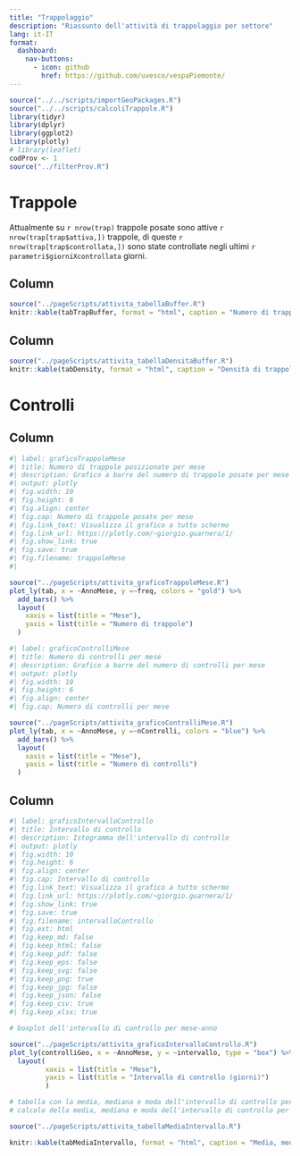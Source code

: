 ```yaml
---
title: "Trappolaggio"
description: "Riassunto dell'attività di trappolaggio per settore"
lang: it-IT
format:
  dashboard:
    nav-buttons:
      - icon: github
        href: https://github.com/uvesco/vespaPiemonte/
---
```


```r
source("../../scripts/importGeoPackages.R")
source("../../scripts/calcoliTrappole.R")
library(tidyr)
library(dplyr)
library(ggplot2)
library(plotly)
# library(leaflet)
codProv <- 1
source("../filterProv.R")

```

# Trappole

Attualmente su `r nrow(trap)` trappole posate sono attive `r nrow(trap[trap$attiva,])` trappole, di queste `r nrow(trap[trap$controllata,])` sono state controllate negli ultimi `r parametri$giorniXcontrollata` giorni.

## Column {width="50%"}

```r

source("../pageScripts/attivita_tabellaBuffer.R")
knitr::kable(tabTrapBuffer, format = "html", caption = "Numero di trappole per classi di distanza dal nido più vicino; attive sono le trappole non rimosse, controllate sono le trappole non rimosse e controllate almeno una volta negli ultimi 30 giorni")

```

## Column {width="50%"}

```r

source("../pageScripts/attivita_tabellaDensitaBuffer.R")
knitr::kable(tabDensity, format = "html", caption = "Densità di trappole controllate per km2 nelle aree buffer")

```

# Controlli

## Column {width="60%"}

```r
#| label: graficoTrappoleMese
#| title: Numero di trappole posizionate per mese
#| description: Grafico a barre del numero di trappole posate per mese
#| output: plotly
#| fig.width: 10
#| fig.height: 6
#| fig.align: center
#| fig.cap: Numero di trappole posate per mese
#| fig.link_text: Visualizza il grafico a tutto schermo
#| fig.link_url: https://plotly.com/~giorgio.guarnera/1/
#| fig.show_link: true
#| fig.save: true
#| fig.filename: trappoleMese
#| 

source("../pageScripts/attivita_graficoTrappoleMese.R")
plot_ly(tab, x = ~AnnoMese, y =~freq, colors = "gold") %>%
  add_bars() %>%
  layout(
    xaxis = list(title = "Mese"),
    yaxis = list(title = "Numero di trappole")
  )

```

<!--  grafico a barre del numero di controlli per mese -->

```r
#| label: graficoControlliMese
#| title: Numero di controlli per mese
#| description: Grafico a barre del numero di controlli per mese
#| output: plotly
#| fig.width: 10
#| fig.height: 6
#| fig.align: center
#| fig.cap: Numero di controlli per mese

source("../pageScripts/attivita_graficoControlliMese.R")
plot_ly(tab, x = ~AnnoMese, y =~nControlli, colors = "blue") %>%
  add_bars() %>%
  layout(
    xaxis = list(title = "Mese"),
    yaxis = list(title = "Numero di controlli")
  )

```

## Column {width="40%"}

<!-- istogramma per mesi intervallo di controllo -->

```r
#| label: graficoIntervalloControllo
#| title: Intervallo di controllo
#| description: Istogramma dell'intervallo di controllo
#| output: plotly
#| fig.width: 10
#| fig.height: 6
#| fig.align: center
#| fig.cap: Intervallo di controllo
#| fig.link_text: Visualizza il grafico a tutto schermo
#| fig.link_url: https://plotly.com/~giorgio.guarnera/1/
#| fig.show_link: true
#| fig.save: true
#| fig.filename: intervalloControllo
#| fig.ext: html
#| fig.keep_md: false
#| fig.keep_html: false
#| fig.keep_pdf: false
#| fig.keep_eps: false
#| fig.keep_svg: false
#| fig.keep_png: true
#| fig.keep_jpg: false
#| fig.keep_json: false
#| fig.keep_csv: true
#| fig.keep_xlsx: true

# boxplot dell'intervallo di controllo per mese-anno

source("../pageScripts/attivita_graficoIntervalloControllo.R")
plot_ly(controlliGeo, x = ~AnnoMese, y = ~intervallo, type = "box") %>%
  layout(
         xaxis = list(title = "Mese"),
         yaxis = list(title = "Intervallo di controllo (giorni)")
         )

```

<!-- tabelle media intervalli per mese -->

```r
# tabella con la media, mediana e moda dell'intervallo di controllo per mese
# calcolo della media, mediana e moda dell'intervallo di controllo per mese

source("../pageScripts/attivita_tabellaMediaIntervallo.R")

knitr::kable(tabMediaIntervallo, format = "html", caption = "Media, mediana e moda dell'intervallo di controllo per mese")

```
